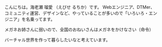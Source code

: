 こんにちは。海老瀬 瑠愛 （えびせ るちか）です。
Webエンジニア、DTMer、コミュニティ運営、デザインなど、やっていることが多いので「いろいろ・エンジニア」を名乗ってます。

メガネお姉さんに弱いので、全国のおねいさんはメガネをかけなさい（命令）

バーチャル世界を作って暮らしたいなと考えています。
